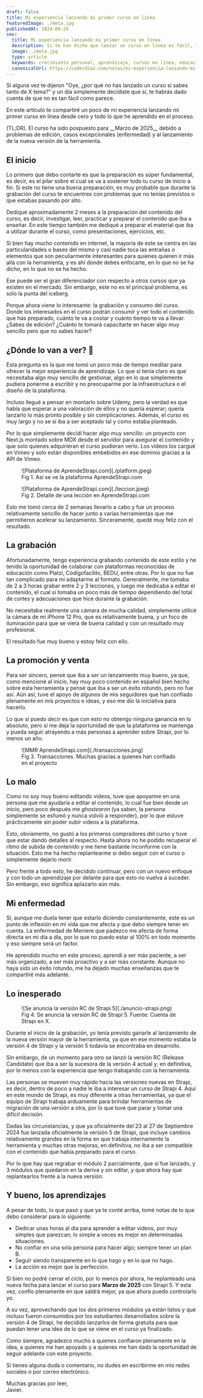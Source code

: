 ```yaml
---
draft: false
title: Mi experiencia lanzando mi primer curso en línea
featuredImage: ./meta.jpg
publishedAt: 2024-09-29
seo:
  title: Mi experiencia lanzando mi primer curso en línea
  description: Si te han dicho que lanzar un curso en línea es fácil, te han mentido. Aquí te cuento mi experiencia.
  image: ./meta.jpg
  type: article
  keywords: crecimiento personal, aprendizaje, cursos en línea, educación
  canonicalUrl: https://coderdiaz.com/notas/mi-experiencia-lanzando-mi-primer-curso/
---
```


Si alguna vez te dijeron "Oye, ¿por qué no has lanzado un curso si sabes tanto de X tema?" y un día simplemente decidiste que sí, te habrás dado cuenta de que no es tan fácil como parece.

En este artículo te compartiré un poco de mi experiencia lanzando mi primer curso en línea desde cero y todo lo que he aprendido en el proceso.

<Callout>
  (TL;DR). El curso ha sido pospuesto para __Marzo de 2025__ debido a problemas de edición, casos excepcionales (enfermedad) y al lanzamiento de la nueva versión de la herramienta.
</Callout>

## El inicio
Lo primero que debo contarte es que la preparación es súper fundamental, es decir, es el pilar sobre el cual se va a sostener todo tu curso de inicio a fin. Si este no tiene una buena preparación, es muy probable que durante la grabación del curso te encuentres con problemas que no tenías previstos o que estabas pasando por alto.

Dediqué aproximadamente 2 meses a la preparación del contenido del curso, es decir, investigar, leer, practicar y preparar el contenido que iba a enseñar. En este tiempo también me dediqué a preparar el material que iba a utilizar durante el curso, como presentaciones, ejercicios, etc.

Si bien hay mucho contenido en internet, la mayoría de este se centra en las particularidades o bases del mismo y casi nadie toca las entrañas o elementos que son peculiarmente interesantes para quienes quieren ir más allá con la herramienta, y es ahí donde debes enfocarte, en lo que no se ha dicho, en lo que no se ha hecho.

Ese puede ser el gran diferenciador con respecto a otros cursos que ya existen en el mercado. Sin embargo, este no es el principal problema, es solo la punta del iceberg.

Porque ahora viene lo interesante: la grabación y consumo del curso. Donde los interesados en el curso podrán consumir y ver todo el contenido que has preparado, cuánto te va a costar y cuánto tiempo te va a llevar. ¿Sabes de edición? ¿Cuánto te tomará capacitarte en hacer algo muy sencillo pero que no sabes hacer?

## ¿Dónde lo van a ver? 🤯
Esta pregunta es la que me tomó un poco más de tiempo meditar para ofrecer la mejor experiencia de aprendizaje. Lo que sí tenía claro es que necesitaba algo muy sencillo de gestionar, algo en lo que simplemente pudiera ponerme a escribir y no preocuparme por la infraestructura o el diseño de la plataforma.

Incluso llegué a pensar en montarlo sobre Udemy, pero la verdad es que había que esperar a una valoración de ellos y no quería esperar; quería lanzarlo lo más pronto posible y sin complicaciones. Además, el curso es muy largo y no se si iba a ser aceptado tal y como estaba planteado.

Por lo que simplemente decidí hacer algo muy sencillo: un proyecto con Next.js montado sobre MDX desde el servidor para asegurar el contenido y que solo quienes adquirieran el curso pudieran verlo. Los videos los cargué en Vimeo y solo están disponibles embebidos en ese dominio gracias a la API de Vimeo.

<figure class="flex flex-col gap-4 not-prose md:-mx-10 my-6 md:my-12">
  <div class="relative">
    ![Plataforma de AprendeStrapi.com](./platform.jpeg)
  </div>
  <figcaption class="block font-medim text-sm text-tones-500 text-center w-full">
    Fig 1. Así se ve la plataforma AprendeStrapi.com
  </figcaption>
</figure>

<figure class="flex flex-col gap-4 not-prose md:-mx-10 my-6 md:my-12">
  <div class="relative">
    ![Plataforma de AprendeStrapi.com](./leccion.jpeg)
  </div>
  <figcaption class="block font-medim text-sm text-tones-500 text-center w-full">
    Fig 2. Detalle de una lección en AprendeStrapi.com
  </figcaption>
</figure>

Esto me tomó cerca de 2 semanas llevarlo a cabo y fue un proceso relativamente sencillo de hacer junto a varias herramientas que me permitieron acelerar su lanzamiento. Sinceramente, quedé muy feliz con el resultado.

## La grabación

Afortunadamente, tengo experiencia grabando contenido de este estilo y he tenido la oportunidad de colaborar con plataformas reconocidas de educación como Platzi, Códigofacilito, BEDU, entre otras. Por lo que no fue tan complicado para mí adaptarme al formato. Generalmente, me tomaba de 2 a 3 horas grabar entre 2 y 3 lecciones, y luego me dedicaba a editar el contenido, el cual sí tomaba un poco más de tiempo dependiendo del total de cortes y adecuaciones que hice durante la grabación.

No necesitaba realmente una cámara de mucha calidad, simplemente utilicé la cámara de mi iPhone 12 Pro, que es relativamente buena, y un foco de iluminación para que se viera de buena calidad y con un resultado muy profesional.

El resultado fue muy bueno y estoy feliz con ello.

## La promoción y venta

Para ser sincero, pensé que iba a ser un lanzamiento muy bueno, ya que, como mencioné al inicio, hay muy poco contenido en español bien hecho sobre esta herramienta y pensé que iba a ser un éxito rotundo, pero no fue así. Aún así, tuve el apoyo de algunos de mis seguidores que han confiado plenamente en mis proyectos e ideas, y eso me dio la iniciativa para hacerlo.

Lo que sí puedo decir es que con esto no obtengo ninguna ganancia en lo absoluto, pero sí me deja la oportunidad de que la plataforma se mantenga y pueda seguir atrayendo a más personas a aprender sobre Strapi, por lo menos un año.

<figure class="flex flex-col gap-4 not-prose md:-mx-10 my-6 md:my-12">
  <div class="relative">
    ![MMR AprendeStrapi.com](./transacciones.png)
  </div>
  <figcaption class="block font-medim text-sm text-tones-500 text-center w-full">
    Fig 3. Transacciones. Muchas gracias a quienes han confiado en el proyecto
  </figcaption>
</figure>

## Lo malo
Como no soy muy bueno editando videos, tuve que apoyarme en una persona que me ayudaría a editar el contenido, lo cual fue bien desde un inicio, pero poco después me _ghostearon_ (ya saben, la persona simplemente se esfumó y nunca volvió a responder), por lo que estuve prácticamente sin poder subir videos a la plataforma.

Esto, obviamente, no gustó a los primeros compradores del curso y tuve que estar dando detalles al respecto. Hasta ahora no he podido recuperar el ritmo de subida de contenido y me tiene bastante inconforme con la situación. Esto me ha hecho replantearme si debo seguir con el curso o simplemente dejarlo morir.

Pero frente a todo esto, he decidido continuar, pero con un nuevo enfoque y con todo un aprendizaje por delante para que esto no vuelva a suceder. Sin embargo, eso significa aplazarlo aún más.

## Mi enfermedad
Sí, aunque me duela tener que estarlo diciendo constantemente, este es un punto de inflexión en mi vida que me afecta y que debo siempre tener en cuenta. La enfermedad de Meniere que padezco me afecta de forma directa en mi día a día, por lo que no puedo estar al 100% en todo momento y eso siempre será un factor.

He aprendido mucho en este proceso, aprendí a ser más paciente, a ser más organizado, a ser más proactivo y a ser más constante. Aunque no haya sido un éxito rotundo, me ha dejado muchas enseñanzas que te compartiré más adelante.

## Lo inesperado

<figure class="flex flex-col gap-4 not-prose md:-mx-10 my-6 md:my-12">
  <div class="relative">
    ![Se anuncia la versión RC de Strapi 5](./anuncio-strapi.png)
  </div>
  <figcaption class="block font-medim text-sm text-tones-500 text-center w-full">
    Fig 4. Se anuncia la versión RC de Strapi 5. Fuente: Cuenta de Strapi en X.
  </figcaption>
</figure>

Durante el inicio de la grabación, yo tenía previsto ganarle al lanzamiento de la nueva versión mayor de la herramienta, ya que en ese momento estaba la versión 4 de Strapi y la versión 5 todavía se encontraba en desarrollo. 

Sin embargo, de un momento para otro se lanzó la versión RC (Release Candidate) que iba a ser la sucesora de la versión 4 actual y, en definitiva, por lo menos con la experiencia que tengo trabajando con la herramienta.

Las personas se mueven muy rápido hacia las versiones nuevas en Strapi, es decir, dentro de poco a nadie le iba a interesar un curso de Strapi 4. Aquí en este mundo de Strapi, es muy diferente a otras herramientas, ya que el equipo de Strapi trabaja arduamente para brindar herramientas de migración de una versión a otra, por lo que tuve que parar y tomar una difícil decisión.

Dadas las circunstancias, y que ya oficialmente del 23 al 27 de Septiembre 2024 fue lanzada oficialmente la versión 5 de Strapi, que incluye cambios relativamente grandes en la forma en que trabaja internamente la herramienta y muchas otras mejoras, en definitiva, no iba a ser compatible con el contenido que había preparado para el curso.

Por lo que hay que regrabar el módulo 2 parcialmente, que sí fue lanzado, y 3 módulos que quedaron en la deriva y sin editar, y que ahora hay que replantearlos frente a la nueva versión.

<Separator />

## Y bueno, los aprendizajes
A pesar de todo, lo que pasó y que ya te conté arriba, tomé notas de lo que debo considerar para lo siguiente:  
-  Dedicar unas horas al día para aprender a editar videos, por muy simples que parezcan; lo simple a veces es mejor en determinadas situaciones.  
-  No confiar en una sola persona para hacer algo; siempre tener un plan B.  
-  Seguir siendo transparente en lo que hago y en lo que no hago.  
-  La acción es mejor que la perfección.  

Si bien no podré cerrar el ciclo, por lo menos por ahora, he replanteado una nueva fecha para lanzar el curso para __Marzo de 2025__ con Strapi 5. Y esta vez, confío plenamente en que saldrá mejor, ya que ahora puedo controlarlo yo.  

A su vez, aprovechando que los dos primeros módulos ya están listos y que incluso fueron consumidos por los estudiantes desarrollados sobre la versión 4 de Strapi, he decidido lanzarlos de forma gratuita para que puedan tener una idea de lo que se viene en el curso ya finalizado.  

Como siempre, agradezco mucho a quienes confiaron plenamente en la idea, a quienes me han apoyado y a quienes me han dado la oportunidad de seguir adelante con este proyecto.  

Si tienes alguna duda o comentario, no dudes en escribirme en mis redes sociales o por correo electrónico.  

Muchas gracias por leer,  
Javier.  